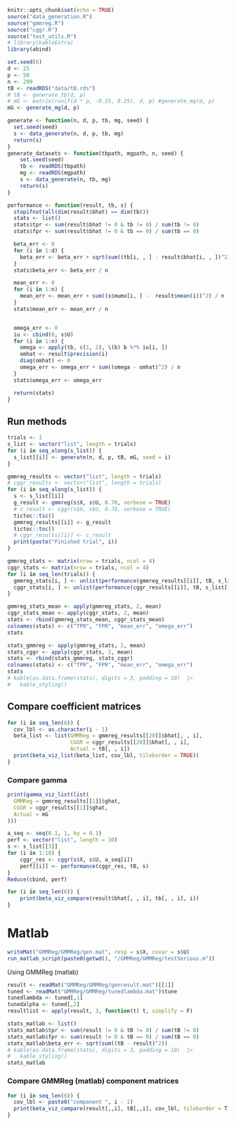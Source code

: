 ```r
knitr::opts_chunk$set(echo = TRUE)
source("data_generation.R")
source("gmmreg.R")
source("cggr.R")
source("test_utils.R")
# library(kableExtra)
library(abind)
```

```r
set.seed(6)
d <- 25
p <- 50
n <- 200
tB <- readRDS("data/tB.rds")
# tB <- generate_tb(d, p)
# mG <- matrix(runif(d * p, -0.25, 0.25), d, p) #generate_mg(d, p)
mG <- generate_mg(d, p)

generate <- function(n, d, p, tb, mg, seed) {
  set.seed(seed)
  s <- data_generate(n, d, p, tb, mg)
  return(s)
}
generate_datasets <- function(tbpath, mgpath, n, seed) {
    set.seed(seed)
    tb <- readRDS(tbpath)
    mg <- readRDS(mgpath)
    s <- data_generate(n, tb, mg)
    return(s)
}
```

```r
performance <- function(result, tb, s) {
  stopifnot(all(dim(result$bhat) == dim(tb)))
  stats <- list()
  stats$tpr <- sum(result$bhat != 0 & tb != 0) / sum(tb != 0)
  stats$fpr <- sum(result$bhat != 0 & tb == 0) / sum(tb == 0)

  beta_err <- 0
  for (i in 1:d) {
    beta_err <- beta_err + sqrt(sum((tb[i, , ] - result$bhat[i, , ])^2))
  }
  stats$beta_err <- beta_err / n

  mean_err <- 0
  for (i in 1:n) {
    mean_err <- mean_err + sum((s$mumx[i, ] -  result$mean(i))^2) / n
  }
  stats$mean_err <- mean_err / n


  omega_err <- 0
  iu <- cbind(0, s$U)
  for (i in 1:n) {
    omega <- apply(tb, c(1, 2), \(b) b %*% iu[i, ])
    omhat <- result$precision(i)
    diag(omhat) <- 0
    omega_err <- omega_err + sum((omega - omhat)^2) / n
  }
  stats$omega_err <- omega_err

  return(stats)
}
```

## Run methods
```r
trials <- 1
s_list <- vector("list", length = trials)
for (i in seq_along(s_list)) {
  s_list[[i]] <- generate(n, d, p, tB, mG, seed = i)
}
```


```r
gmmreg_results <- vector("list", length = trials)
# cggr_results <- vector("list", length = trials)
for (i in seq_along(s_list)) {
  s <- s_list[[i]]
  g_result <- gmmreg(s$X, s$U, 0.70, verbose = TRUE)
  # c_result <- cggr(s$X, s$U, 0.70, verbose = TRUE)
  tictoc::tic()
  gmmreg_results[[i]] <- g_result
  tictoc::toc()
  # cggr_results[[i]] <- c_result
  print(paste("Finished trial", i))
}
```

```r
gmmreg_stats <- matrix(nrow = trials, ncol = 4)
cggr_stats <- matrix(nrow = trials, ncol = 4)
for (i in seq_len(trials)) {
  gmmreg_stats[i, ] <- unlist(performance(gmmreg_results[[i]], tB, s_list[[i]]))
  cggr_stats[i, ] <- unlist(performance(cggr_results[[i]], tB, s_list[[i]]))
}

gmmreg_stats_mean <- apply(gmmreg_stats, 2, mean)
cggr_stats_mean <- apply(cggr_stats, 2, mean)
stats <- rbind(gmmreg_stats_mean, cggr_stats_mean)
colnames(stats) <- c("TPR", "FPR", "mean_err", "omega_err")
stats
```

```r
stats_gmmreg <- apply(gmmreg_stats, 2, mean)
stats_cggr <- apply(cggr_stats, 2, mean)
stats <- rbind(stats_gmmreg, stats_cggr)
colnames(stats) <- c("TPR", "FPR", "mean_err", "omega_err")
stats
# kable(as.data.frame(stats), digits = 3, padding = 10)  |>
#   kable_styling()
```


## Compare coefficient matrices
```r
for (i in seq_len(6)) {
  cov_lbl <- as.character(i - 1)
  beta_list <- list(GMMReg = gmmreg_results[[20]]$bhat[, , i],
                    CGGR = cggr_results[[20]]$bhat[, , i],
                    Actual = tB[, , i])
  print(beta_viz_list(beta_list, cov_lbl, tileborder = TRUE))
}
```

### Compare gamma
```r
print(gamma_viz_list(list(
  GMMReg = gmmreg_results[[1]]$ghat,
  CGGR = cggr_results[[1]]$ghat,
  Actual = mG
)))
```


```r
a_seq <- seq(0.1, 1, by = 0.1)
perf <- vector("list", length = 10)
s <- s_list[[3]]
for (i in 1:10) {
    cggr_res <- cggr(s$X, s$U, a_seq[i])
    perf[[i]] <- performance(cggr_res, tB, s)
}
Reduce(cbind, perf)
```

```r
for (i in seq_len(6)) {
    print(beta_viz_compare(result$bhat[, , i], tb[, , i], i))
}

```

# Matlab
```r
writeMat("GMMReg/GMMReg/gen.mat", resp = s$X, covar = s$U)
run_matlab_script(paste0(getwd(), "/GMMReg/GMMReg/testSerious.m"))
```

Using GMMReg (matlab)
```r
result <- readMat("GMMReg/GMMReg/genresult.mat")[[1]]
tuned <- readMat("GMMReg/GMMReg/tunedlambda.mat")$tune
tunedlambda <- tuned[,1]
tunedalpha <- tuned[,2]
resultlist <- apply(result, 3, function(t) t, simplify = F)

stats_matlab <- list()
stats_matlab$tpr <- sum(result != 0 & tB != 0) / sum(tB != 0)
stats_matlab$fpr <- sum(result != 0 & tB == 0) / sum(tB == 0)
stats_matlab$beta_err <- sqrt(sum((tB - result)^2))
# kable(as.data.frame(stats), digits = 3, padding = 10)  |>
#   kable_styling()
stats_matlab
```

### Compare GMMReg (matlab) component matrices
```r
for (i in seq_len(6)) {
  cov_lbl <- paste0("component ", i - 1)
  print(beta_viz_compare(result[,,i], tB[,,i], cov_lbl, tileborder = T))
}
```

